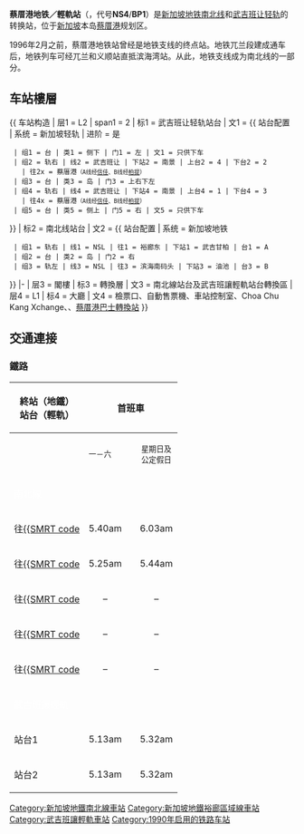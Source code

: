 {{NoteTA |G1=Transport |G2=Railway}}
{{about|新加坡地铁、轻轨车站|厦门地铁车站|蔡厝站}}
{{Infobox station
 | name={{SMRT code 3|NS|4|JS|1|BP|1}}<br />蔡厝港<br />Choa Chu Kang<br />சுவா சூ காங்<br />Choa Chu Kang
 | type=[[地鐵站|地鐵站]] / [[輕軌站|輕軌站]]
 | linecolour= {{新加坡地铁颜色|南北线|yes}}
 | linecolour2= {{新加坡地铁颜色|裕廊区域线|yes}}
 | linecolour3= {{新加坡地铁颜色|武吉班让轻轨|yes}}
 | image=NS4_Choa_Chu_Kang_MRT_platforms_20211011_161633.jpg
 | image_size=300px
 | image_caption=蔡厝港地鐵站[[新加坡地鐵南北線|南北線]]站台
 | address={{SIN}}蔡厝港4道10號（地鐵）、15號（輕軌）
 | coordinates={{Coord|1.385092|103.744322|type:railwaystation_region:SG|format=dms}}
 | line=[[新加坡地鐵南北線|南北線]]、[[新加坡地鐵裕廊區域線|裕廊區域線]]（興建中）、[[武吉班讓輕軌|武吉班讓輕軌]]
 | other=巴士、德士
 | structure=架空
 | platform=島式（地鐵）<br>西班牙式（輕軌）（未來）
 | depth=
 | levels=2層
 | tracks=6條（4條地鐵、2條輕軌）
 | parking=
 | bicycle=
 | baggage_check=
 | passengers=
 | pass_year=
 | pass_percent=
 | pass_system=
 | opened=1990年3月10日（南北線）<br />1999年11月6日（武吉班讓輕軌）<br />預計2026年（裕廊線）
 | closed=
 | rebuilt=
 | electrified=
 | ADA=有
 | code={{SMRT code 3|NS|4|JS|1|BP|1}}<!--{{SMRT-SLRT code 2|NS|4|BP|1}}-->
 | owned=
 | operator=SMRT輕軌（[[SMRT集團|SMRT集團]]）<br />[[SMRT地鐵|SMRT地鐵]]（[[SMRT集團|SMRT集團]]）
 | zone=
 | former=
 | adjacent ={{Adjacent stations|system1=新加坡地铁
|line1=NSL|left1=武吉甘柏|right1=油池|note-left1=NS3|note-mid1={{新加坡地鐵車站編號|NS|4}}|note-right1=NS5
|system2=新加坡轻轨
|line2=武吉班让|right2=南景|note-mid2={{新加坡輕軌車站編號|BP|1}}|note-right2=BP2}}
 | mpassengers=
 | map_locator={{Superimpose| base = MRT map NSJRBP.svg
 | base_width = 300px
 | base_caption = 南北線及武吉班讓輕軌
 | float = Red Dot.svg
 | float_width = 5px
 | float_caption = 蔡厝港地鐵/輕軌站
 | x = 85
 | y = 53
}}}}

'''蔡厝港地铁／輕軌站'''（{{lang-en|Choa Chu Kang MRT/LRT Station}}，代号'''NS4'''/'''BP1'''）是[[新加坡地铁南北线|新加坡地铁南北线]]和[[武吉班让轻轨|武吉班让轻轨]]的转换站，位于[[新加坡|新加坡]]本岛[[蔡厝港|蔡厝港]]规划区。

1996年2月之前，蔡厝港地铁站曾经是地铁支线的终点站。地铁兀兰段建成通车后，地铁列车可经兀兰和义顺站直抵滨海湾站。从此，地铁支线成为南北线的一部分。

==车站樓層==
{{ 车站构造
| 层1 = L2 | span1 = 2 | 标1 = 武吉班让轻轨站台
| 文1 = {{ 站台配置 | 系统 = 新加坡轻轨 | 进阶 = 是
  | 组1 = 台 | 类1 = 侧下 | 门1 = 左 | 文1 = 只供下车
  | 组2 = 轨右 | 线2 = 武吉班让 | 下站2 = 南景 | 上台2 = 4 | 下台2 = 2
    | 往2x = 蔡厝港<small>（A线经[[信佳轻轨站|信佳]]、B线经[[柏提轻轨站|柏提]]）</small>
  | 组3 = 台 | 类3 = 岛 | 门3 = 上右下左
  | 组4 = 轨右 | 线4 = 武吉班让 | 下站4 = 南景 | 上台4 = 1 | 下台4 = 3
    | 往4x = 蔡厝港<small>（A线经[[信佳轻轨站|信佳]]、B线经[[柏提轻轨站|柏提]]）</small>
  | 组5 = 台 | 类5 = 侧上 | 门5 = 右 | 文5 = 只供下车
}}
| 标2 = 南北线站台
| 文2 = {{ 站台配置 | 系统 = 新加坡地铁
  | 组1 = 轨右 | 线1 = NSL | 往1 = 裕廊东 | 下站1 = 武吉甘柏 | 台1 = A
  | 组2 = 台 | 类2 = 岛 | 门2 = 右
  | 组3 = 轨左 | 线3 = NSL | 往3 = 滨海南码头 | 下站3 = 油池 | 台3 = B
}}
|-
| 层3 = 閣樓 | 标3 = 轉換層
| 文3 = 南北線站台及武吉班讓輕軌站台轉換區
| 层4 = L1 | 标4 = 大廳
| 文4 = 檢票口、自動售票機、車站控制室、Choa Chu Kang Xchange、{{link-en|第一樂廣場|Lot One}}、[[蔡厝港巴士轉換站|蔡厝港巴士轉換站]]
}}

==交通連接==
===鐵路===
{| style="text-align:centre; font-size:95%; border:1px solid black"
|-
! 終站（地鐵）<br>站台（輕軌） !! colspan="3" | 首班車 !! !! 末班車
|-
| || <small>一－六</small> || || style="text-align:center" | <small>星期日及<br />公定假日</small> || || style="text-align:center" | <small>每日</small>
|-
! colspan="7" style="background-color:#{{SMRT color|NS}};color:white; height:25px" | 南北線
|-
| 往[[裕廊東地鐵站|{{SMRT code]] || style="text-align:center" | 5.40am || || style="text-align:center" | 6.03am || || style="text-align:center" | 12.49am
|-
| 往[[濱海南碼頭地鐵站|{{SMRT code]] || style="text-align:center" | 5.25am || || style="text-align:center" | 5.44am || || style="text-align:center" | 10.55pm
|-
| 往[[濱海灣地鐵站|{{SMRT code]] || style="text-align:center" | – || || style="text-align:center" | – || || style="text-align:center" | 11.01pm
|-
| 往[[大巴窯地鐵站|{{SMRT code]] || style="text-align:center" | – || || style="text-align:center" | – || || style="text-align:center" | 11.37pm
|-
| 往[[宏茂橋地鐵站|{{SMRT code]] || style="text-align:center" | – || || style="text-align:center" | – || || style="text-align:center" | 12.26am
|-
! colspan="7" style="background-color:#{{SMRT color|BP}};color:white; height:25px" | 武吉班讓輕軌
|-
| 站台1 || style="text-align:center" | 5.13am || || style="text-align:center" | 5.32am || || style="text-align:center" | 12.55am
|-
| 站台2 || style="text-align:center" | 5.13am || || style="text-align:center" | 5.32am || || style="text-align:center" | 12.55am
|}

{{新加坡地鐵車站}}
{{新加坡地鐵南北線}}
{{新加坡地铁裕廊区域线}}
{{新加坡輕軌車站}}
[[Category:新加坡地鐵南北線車站|Category:新加坡地鐵南北線車站]]
[[Category:新加坡地鐵裕廊區域線車站|Category:新加坡地鐵裕廊區域線車站]]
[[Category:武吉班讓輕軌車站|Category:武吉班讓輕軌車站]]
[[Category:1990年启用的铁路车站|Category:1990年启用的铁路车站]]